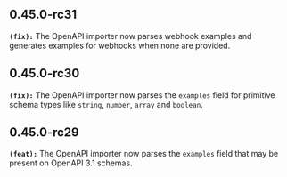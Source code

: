 ## 0.45.0-rc31
**`(fix):`** The OpenAPI importer now parses webhook examples and generates examples for webhooks when none are provided.


## 0.45.0-rc30
**`(fix):`** The OpenAPI importer now parses the `examples` field for primitive schema types like `string`, `number`, `array` and `boolean`.


## 0.45.0-rc29
**`(feat):`** The OpenAPI importer now parses the `examples` field that may be present on OpenAPI 3.1 schemas.


